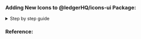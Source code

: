 

<Meta of={IconStories} />

### Adding New Icons to @ledgerHQ/icons-ui Package:

<details>
<summary>Step by step guide</summary>
1. **Access Figma Core File:**

   - Navigate to the [Figma Core Library](https://www.figma.com/file/4ZD0Q8lAdv9Bcd7iiW6Cnk/%E2%AD%90-Icons?type=design&node-id=12-3578&mode=design&t=jwTufKP8kEAvyy4H-0).

2. **Export Medium-sized Icons as SVG:**

   - In Figma, open the medium-sized icons.
   - Select all the icons you want to export.
   - Right-click and choose **Export**.
   - Ensure that the export parameters are already set as needed (no modifications required).
   - Export the selected icons as SVG files.

3. **Drop Exported SVGs to icons Package:**

   - Move all the exported SVG files to the `libs/ui/packages/icons/src/svg` directory in your project.

4. **Build @ledgerHQ/icons-ui Package:**

   - Run the command to build the `@ledgerHQ/icons-ui` package:
     ```
      cd libs/ui/packages/icons && pnpm build
     ```
   - Alternatively, you can build app dependencies using:
     ```
      pnpm build:llm:deps
     ```
   - This step ensures that the updated icons are built into the `@ledgerHQ/icons-ui` package.

5. **Verify Changes Locally:**
   - Start your local Storybook to ensure the new icons are rendering correctly:
     ```
      cd libs/ui/packages/react && pnpm storybook
     ```
   - Open your browser and navigate to [http://localhost:6006](http://localhost:6006).
   - Check that the new icons are visible and functional in the Storybook UI.
</details>

### Reference:

<Canvas of={IconStories.IconGrid} />

